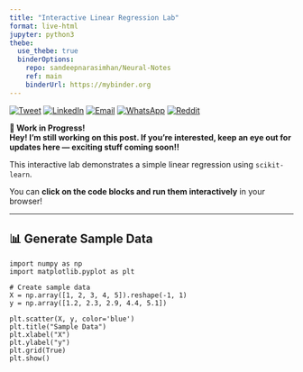 ```yaml
---
title: "Interactive Linear Regression Lab"
format: live-html
jupyter: python3
thebe:
  use_thebe: true
  binderOptions:
    repo: sandeepnarasimhan/Neural-Notes
    ref: main
    binderUrl: https://mybinder.org
---
```

[![Tweet](https://img.shields.io/badge/Tweet-Share_on_Twitter-1DA1F2?logo=twitter)](https://twitter.com/intent/tweet?text=Check%20out%20this%20post!&url=https%3A%2F%2Fsandeepnarasimhan.github.io%2FNeural-Notes%2Fposts%2FVenvs.html)
[![LinkedIn](https://img.shields.io/badge/Share-LinkedIn-blue?logo=linkedin)](https://www.linkedin.com/sharing/share-offsite/?url=https%3A%2F%2Fsandeepnarasimhan.github.io%2FNeural-Notes%2Fposts%2FVenvs.html)
[![Email](https://img.shields.io/badge/Email-Share_via_Email-red?logo=gmail)](mailto:?subject=Interesting%20Post&body=Check%20out%20this%20blog%20post%3A%20https%3A%2F%2Fsandeepnarasimhan.github.io%2FNeural-Notes%2Fposts%2FVenvs.html)
[![WhatsApp](https://img.shields.io/badge/WhatsApp-Share-25D366?logo=whatsapp&logoColor=white)](https://api.whatsapp.com/send?text=Check%20out%20this%20blog%20post%3A%20https%3A%2F%2Fsandeepnarasimhan.github.io%2FNeural-Notes%2Fposts%2FVenvs.html)
[![Reddit](https://img.shields.io/badge/Reddit-Share-orange?logo=reddit)](https://www.reddit.com/submit?url=https%3A%2F%2Fsandeepnarasimhan.github.io%2FNeural-Notes%2Fposts%2FVenvs.html&title=Virtual%20Environments)


::: {.callout-warning icon="🛠️" .bg-yellow-100 .border-yellow-500 .text-yellow-800}
**🚧 Work in Progress!**  
**Hey! I’m still working on this post. If you’re interested, keep an eye out for updates here — exciting stuff coming soon!!**
:::

This interactive lab demonstrates a simple linear regression using `scikit-learn`.

You can **click on the code blocks and run them interactively** in your browser!

---

## 📊 Generate Sample Data

```pyodide
import numpy as np
import matplotlib.pyplot as plt

# Create sample data
X = np.array([1, 2, 3, 4, 5]).reshape(-1, 1)
y = np.array([1.2, 2.3, 2.9, 4.4, 5.1])

plt.scatter(X, y, color='blue')
plt.title("Sample Data")
plt.xlabel("X")
plt.ylabel("y")
plt.grid(True)
plt.show()
```